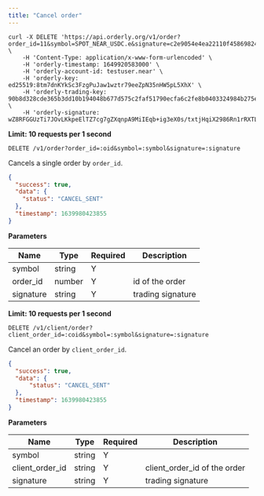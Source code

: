 ```yaml
---
title: "Cancel order"
---
```


<RequestExample>

```shell
curl -X DELETE 'https://api.orderly.org/v1/order?order_id=11&symbol=SPOT_NEAR_USDC.e&signature=c2e9054e4ea22110f458698247a47d9c58f41ed8e947c01d5859b7798ced1c9d130c267ffec185d25c511167199cc3e7476cd850b4cb928ff08443f97abcbdc100' \
    -H 'Content-Type: application/x-www-form-urlencoded' \
    -H 'orderly-timestamp: 1649920583000' \
    -H 'orderly-account-id: testuser.near' \
    -H 'orderly-key: ed25519:8tm7dnKYkSc3FzgPuJaw1wztr79eeZpN35nHW5pL5XhX' \
    -H 'orderly-trading-key: 90b8d328cde365b3dd10b194048b677d575c2faf51790ecfa6c2fe8b0403324984b275e7bf4c486b4d713576cf20335e1230537c47aafdde0bd646af9b83a8d6' \
    -H 'orderly-signature: wZ8RFGGUzTi7JOvLKkpeElTZ7cg7gZXqnpA9MiIEqb+ig3eX0s/txtjHqiX2986Rn1rRXTLgMRHtgA4/WcfxAg=='
```
</RequestExample>

**Limit: 10 requests per 1 second**

`DELETE /v1/order?order_id=:oid&symbol=:symbol&signature=:signature`

Cancels a single order by `order_id`.

<ResponseExample>

```json Response
{
  "success": true,
  "data": {
    "status": "CANCEL_SENT"
  },
  "timestamp": 1639980423855
}
```
</ResponseExample>

**Parameters**

| Name             | Type   | Required | Description                                                                            |
| ---------------- | ------ | -------- | -------------------------------------------------------------------------------------- |
| symbol           | string | Y        |                                                                                        |
| order_id         | number | Y        | id of the order                                                                        |
| signature        | string | Y        | trading signature                                                                      |

**Limit: 10 requests per 1 second**

`DELETE /v1/client/order?client_order_id=:coid&symbol=:symbol&signature=:signature`

Cancel an order by `client_order_id`.

<ResponseExample>

```json Response
{
  "success": true,
  "data": {
      "status": "CANCEL_SENT"
  },
  "timestamp": 1639980423855
}
```
</ResponseExample>

**Parameters**

| Name             | Type   | Required | Description                     |
| ---------------- | ------ | -------- | ------------------------------- |
| symbol           | string | Y        |                                 |
| client_order_id  | string | Y        | client_order_id of the order    |
| signature        | string | Y        | trading signature               |
